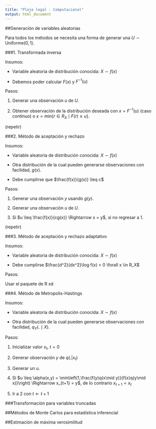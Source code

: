 ```yaml
---
title: "Plaje legal - Computacional"
output: html_document
---
```


##Generación de variables aleatorias

Para todos los métodos se necesita una forma de generar una $U \sim \text{Uniforme}(0,1)$.

###1. Transformada inversa

Insumos:

* Variable aleatoria de distribución conocida: $X \sim f(x)$

* Debemos poder calcular $F(x)$ y $F^{-1}(u)$

Pasos:

1. Generar una observación $u$ de $U$.

2. Obtener observación de la distribución deseada con $x = F^{-1}(u)$ (caso continuo) o $x=\text{min}\{r \in R_X \mid F(r) \geq u\}$.

(repetir)

###2. Método de aceptación y rechazo

Insumos:

* Variable aleatoria de distribución conocida: $X \sim f(x)$

* Otra distribución de la cual pueden generarse observaciones con facilidad, $g(x)$.

* Debe cumplirse que $\frac{f(x)}{g(x)} \leq c$

Pasos:

1. Generar una observación $y$ usando $g(y)$.

2. Generar una observación $u$ de $U$.

3. Si $u \leq \frac{f(x)}{cg(x)} \Rightarrow x = y$, si no regresar a 1.

(repetir)

###3. Método de aceptación y rechazo adaptativo

Insumos:

* Variable aleatoria de distribución conocida: $X \sim f(x)$

* Debe cumplirse $\frac{d^2}{dx^2}\log f(x) < 0 \forall x \in R_X$

Pasos:

Usar el paquete de R xd

###4. Método de Metropolis-Hastings

Insumos:

* Variable aleatoria de distribución conocida: $X \sim f(x)$

* Otra distribución de la cual pueden generarse observaciones con facilidad, $q_Y(.\mid X)$.

Pasos:

1. Inicializar valor $x_t$, $t=0$

2. Generar observación $y$ de $q(.|x_t)$

3. Generar un $u$.

4. Si $u \leq \alpha(x,y) = \min\left(1,\frac{f(y)q(x\mid y)}{f(x)q(y\mid x)}\right) \Rightarrow x_{t+1} = y$, de lo contrario $x_{t+1} = x_t$

5. Ir a 2 con $t\leftarrow t+1$

###Transformación para variables truncadas

##Métodos de Monte Carlos para estadística inferencial

##Estimación de máxima verosimilitud

